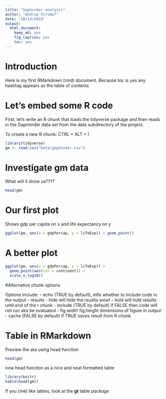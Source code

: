 ```yaml
---
title: "Gapminder analysis"
author: "Andrew Strumpf"
date: "10/14/2019"
output: 
  html_document:
    keep_md: yes
    fig_caption: yes
    toc: yes
---
```


# Introduction

Here is my first RMarkdown (rmd) document. Because toc is yes any hashtag appears as the table of contents

# Let's embed some R code

First, let's write an R chunk that loads the tidyverse package and then reads in the Gapminder data set from the data subdirectory of the project. 

To create a new R chunk: CTRL + ALT + I

```r
library(tidyverse)
gm <- read.csv("Data/gapminder.csv")

```

# Investigate gm data

What will it show us????

```r
head(gm)
```


# Our first plot

Shows gdp per capita on x and life expectancy on y

```r
ggplot(gm, aes(x = gdpPercap, y = lifeExp)) + geom_point()
```


# A better plot

```r
ggplot(gm, aes(x = gdpPercap, y = lifeExp)) +
  geom_point(aes(col = continent)) +
  scale_x_log10()

```

#Alternative chunk options

Options include:
- echo (TRUE by default), etlls whether to include code in the output
- results 
  - hide will hide the reuslts wow!
  - hold will hold results until end of the r chunk
- include (TRUE by default) if FALSE then code will not run aka be evaluated
- fig.width fig.height dimensions of figure in output
- cache (FALSE by default) if TRUE saves result from R chunk

# Table in RMarkdown

Preview the ata using head function

```r
head(gm)
```

now head funciton as a nice and neat formatted table


```r
library(knitr)
kable(head(gm))
```

If you (me) like tables, look at the **gt** table *package*







